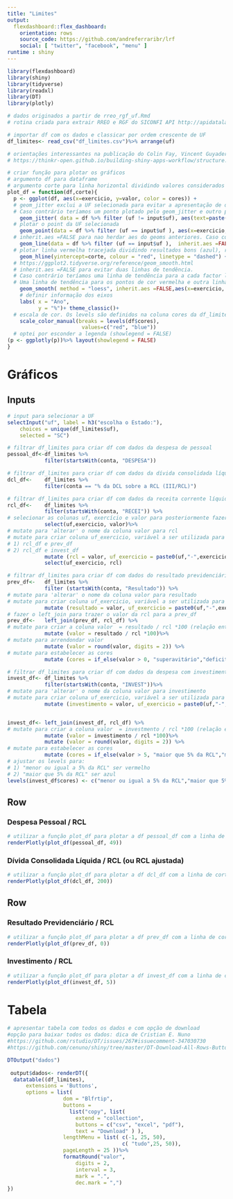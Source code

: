 ```yaml
---
title: "Limites"
output: 
  flexdashboard::flex_dashboard:
    orientation: rows
    source_code: https://github.com/andreferraribr/lrf
    social: [ "twitter", "facebook", "menu" ]
runtime : shiny 
---
```


```r
library(flexdashboard)
library(shiny)
library(tidyverse)
library(readxl)
library(DT)
library(plotly)
```




```r
# dados originados a partir de rreo_rgf_uf.Rmd
# rotina criada para extrair RREO e RGF do SICONFI API http://apidatalake.tesouro.gov.br/docs/siconfi

# importar df com os dados e classicar por ordem crescente de UF
df_limites<- read_csv("df_limites.csv")%>% arrange(uf)

```

```r
# orientações interessantes na publicação do Colin Fay, Vincent Guyader, Cervan Girard, Sébastien Rochette
# https://thinkr-open.github.io/building-shiny-apps-workflow/structure.html#a-practical-walk-through

# criar função para plotar os gráficos
# argumento df para dataframe
# argumento corte para linha horizontal dividindo valores considerados bons (azul) e ruins (vermelhos)
plot_df = function(df,corte){
  p <- ggplot(df, aes(x=exercicio, y=valor, color = cores)) +
  # geom_jitter exclui a UF selecionada para evitar a apresentação de dois pontos para a mesma UF.
  # Caso contrário teríamos um ponto plotado pelo geom_jitter e outro plotado pelo geom_point
    geom_jitter( data = df %>% filter (uf != input$uf), aes(text=paste("UF: ", uf)), width=0.25, alpha=0.5) +
  # plotar o point da UF selecionada
    geom_point(data = df %>% filter (uf == input$uf ), aes(x=exercicio, y=valor,text=paste("UF: ", uf), size = 10))+
  # inherit.aes =FALSE para nao herdar aes do geoms anteriores. Caso contrário a linha teria duas cores
    geom_line(data = df %>% filter (uf == input$uf ),  inherit.aes =FALSE, aes(x=exercicio, y=valor))+
  # plotar linha vermelha tracejada dividindo resultados bons (azul), ruins (vermelho). O argumento "corte" define a altura da linha.
    geom_hline(yintercept=corte, colour = "red", linetype = "dashed") +
  # https://ggplot2.tidyverse.org/reference/geom_smooth.html
  # inherit.aes =FALSE para evitar duas linhas de tendência.
  # Caso contrário teríamos uma linha de tendência para a cada factor level (coluna cores).
  # Uma linha de tendência para os pontos de cor vermelha e outra linha de tendência para os pontos de cor azul  
    geom_smooth( method = "loess", inherit.aes =FALSE,aes(x=exercicio, y=valor), color = "gray" )+
    # definir informação dos eixos
    labs( x = "Ano",
          y = "%")+ theme_classic()+ 
  # escala de cor. Os levels são definidos na coluna cores da df_limites.
    scale_color_manual(breaks = levels(df$cores),
                        values=c("red", "blue"))
  # optei por esconder a legenda (showlegend = FALSE)
(p <- ggplotly(p))%>% layout(showlegend = FALSE)
}

```


Gráficos
=======================================================================


Inputs {.sidebar}
-------------------------------------
```r
# input para selecionar a UF
selectInput("uf", label = h3("escolha o Estado:"), 
    choices = unique(df_limites$uf), 
    selected = "SC")
```


```r
# filtrar df_limites para criar df com dados da despesa de pessoal
pessoal_df<-df_limites %>%
            filter(startsWith(conta, "DESPESA"))

# filtrar df_limites para criar df com dados da dívida consolidada líquida
dcl_df<-    df_limites %>%
            filter(conta == "% da DCL sobre a RCL (III/RCL)")

# filtrar df_limites para criar df com dados da receita corrente líquida
rcl_df<-    df_limites %>%
            filter(startsWith(conta, "RECEI")) %>%
# selecionar as colunas uf, exercício e valor para posteriormente fazer left_join com as dfs prev_df e invest_df  
            select(uf,exercicio, valor)%>%
# mutate para 'alterar' o nome da coluna valor para rcl
# mutate para criar coluna uf_exercicio, variável a ser utilizada para fazer a left_join entre:
# 1) rcl_df e prev_df
# 2) rcl_df e invest_df
            mutate (rcl = valor, uf_exercicio = paste0(uf,"-",exercicio))%>%
            select(uf_exercicio, rcl)

# filtrar df_limites para criar df com dados do resultado previdenciário
prev_df<-   df_limites %>%
            filter (startsWith(conta, "Resultado")) %>%
# mutate para 'alterar' o nome da coluna valor para resultado
# mutate para criar coluna uf_exercicio, variável a ser utilizada para fazer a left_join entre rcl_df e prev_df  
            mutate (resultado = valor, uf_exercicio = paste0(uf,"-",exercicio))
# fazer o left_join para trazer o valor da rcl para a prev_df
prev_df<-   left_join(prev_df, rcl_df) %>%
# mutate para criar a coluna valor  = resultado / rcl *100 (relação entre o resultado previdenciário e a RCL)
            mutate (valor = resultado / rcl *100)%>%
# mutate para arrendondar valor  
            mutate (valor = round(valor, digits = 2)) %>%
# mutate para estabelecer as cores  
            mutate (cores = if_else(valor > 0, "superavitário","deficitário"))

# filtrar df_limites para criar df com dados da despesa com investimento
invest_df<- df_limites %>%
            filter(startsWith(conta, "INVEST"))%>%
# mutate para 'alterar' o nome da coluna valor para investimento
# mutate para criar coluna uf_exercicio, variável a ser utilizada para fazer a left_join entre rcl_df e invest_df    
            mutate (investimento = valor, uf_exercicio = paste0(uf,"-",exercicio))


invest_df<- left_join(invest_df, rcl_df) %>%
# mutate para criar a coluna valor  = investmento / rcl *100 (relação entre a despesa com investimento e a RCL)  
            mutate (valor = investimento / rcl *100)%>%
            mutate (valor = round(valor, digits = 2)) %>% 
# mutate para estabelecer as cores 
            mutate (cores = if_else(valor > 5, "maior que 5% da RCL","menor ou igual a 5% da RCL"))
# ajustar os levels para:
# 1) "menor ou igual a 5% da RCL" ser vermelho
# 2) "maior que 5% da RCL" ser azul
levels(invest_df$cores) <- c("menor ou igual a 5% da RCL","maior que 5% da RCL")

```


Row
-----------------------------------------------------------------------



### Despesa Pessoal / RCL

```r
# utilizar a função plot_df para plotar a df pessoal_df com a linha de corte em 49% da RCL
renderPlotly(plot_df(pessoal_df, 49))
```



### Dívida Consolidada Líquida / RCL (ou RCL ajustada)
```r
# utilizar a função plot_df para plotar a df dcl_df com a linha de corte em 200% da RCL
renderPlotly(plot_df(dcl_df, 200))
```




Row
-----------------------------------------------------------------------




### Resultado Previdenciário / RCL


```r

# utilizar a função plot_df para plotar a df prev_df com a linha de corte em 0% da RCL
renderPlotly(plot_df(prev_df, 0))
```



### Investimento / RCL

```r
# utilizar a função plot_df para plotar a df invest_df com a linha de corte em 5% da RCL
renderPlotly(plot_df(invest_df, 5))
```

Tabela
=======================================================================

```r
# apresentar tabela com todos os dados e com opção de download
#opção para baixar todos os dados: dica de Cristian E. Nuno
#https://github.com/rstudio/DT/issues/267#issuecomment-347030730
#https://github.com/cenuno/shiny/tree/master/DT-Download-All-Rows-Button#customizing-dt-download-button

DTOutput("dados")
   
 output$dados<- renderDT({
  datatable((df_limites),
      extensions = 'Buttons',
      options = list( 
                  dom = "Blfrtip",
                  buttons = 
                    list("copy", list(
                      extend = "collection",
                      buttons = c("csv", "excel", "pdf"),
                      text = "Download" ) ),
                  lengthMenu = list( c(-1, 25, 50),
                                     c( "tudo",25, 50)),
                  pageLength = 25 ))%>%
                  formatRound("valor",
                      digits = 2,
                      interval = 3,
                      mark = ".",
                      dec.mark = ",")
})
```

